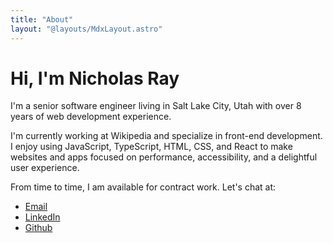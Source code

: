```yaml
---
title: "About"
layout: "@layouts/MdxLayout.astro"
---
```


# Hi, I'm Nicholas Ray

I'm a senior software engineer living in Salt Lake City, Utah with over 8 years
of web development experience.

I'm currently working at Wikipedia and specialize in front-end development. I
enjoy using JavaScript, TypeScript, HTML, CSS, and React to make websites and
apps focused on performance, accessibility, and a delightful user experience.

From time to time, I am available for contract work. Let's chat at:

- [Email](mailto:nray@nray.dev)
- [LinkedIn](https://www.linkedin.com/in/nicholas-ray/)
- [Github](https://github.com/nicholasray)
